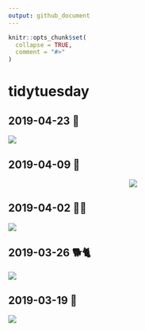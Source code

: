 ```yaml
---
output: github_document
---
```


<!-- README.md is generated from README.Rmd. Please edit that file -->

```r
knitr::opts_chunk$set(
  collapse = TRUE,
  comment = "#>"
)
```

# tidytuesday

## 2019-04-23 🎎

<img src="plots/plot_2019-04-23.png" align="center"/>

## 2019-04-09 🎾 

<center>
<img src="plots/plot_2019-04-09.gif" align="center"/>
</center>

## 2019-04-02 🚴🏻

<img src="plots/plot_2019-04-02.png" align="center"/>

## 2019-03-26 🐕🐈

<img src="plots/plot_2019-03-26.png" align="center"/>

## 2019-03-19 🚓

<img src="plots/plot_2019-03-19.png" align="center"/>
